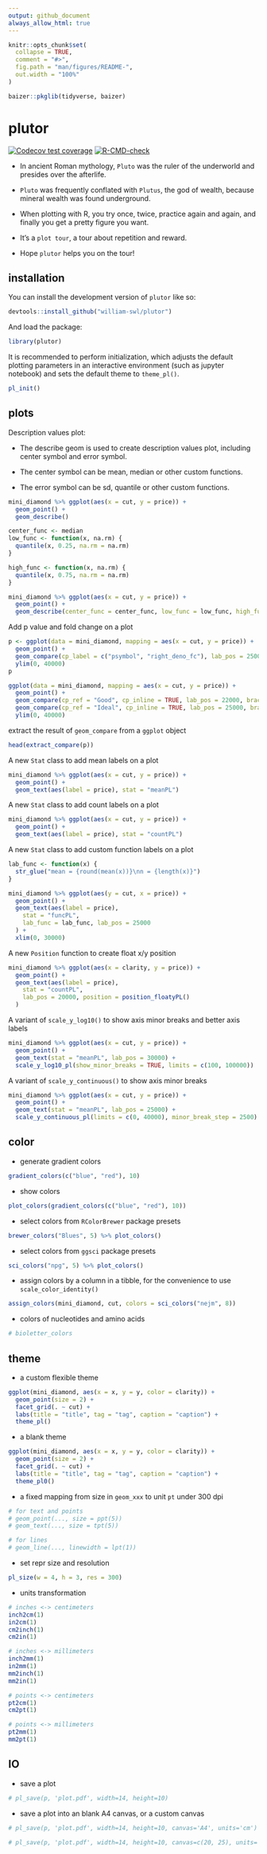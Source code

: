 ```yaml
---
output: github_document
always_allow_html: true
---
```


<!-- README.md is generated from README.Rmd. Please edit that file -->

```r
knitr::opts_chunk$set(
  collapse = TRUE,
  comment = "#>",
  fig.path = "man/figures/README-",
  out.width = "100%"
)

baizer::pkglib(tidyverse, baizer)
```

# plutor

<!-- badges: start -->
[![Codecov test coverage](https://codecov.io/gh/william-swl/plutor/branch/master/graph/badge.svg)](https://app.codecov.io/gh/william-swl/plutor?branch=master)
[![R-CMD-check](https://github.com/william-swl/plutor/actions/workflows/R-CMD-check.yaml/badge.svg)](https://github.com/william-swl/plutor/actions/workflows/R-CMD-check.yaml)
<!-- badges: end -->

- In ancient Roman mythology, `Pluto` was the ruler of the underworld and presides over the afterlife.

- `Pluto` was frequently conflated with `Plutus`, the god of wealth, because mineral wealth was found underground.

- When plotting with R, you try once, twice, practice again and again, and finally you get a pretty figure you want.

- It's a `plot tour`, a tour about repetition and reward.

- Hope `plutor` helps you on the tour!

## installation

You can install the development version of `plutor` like so:

``` r
devtools::install_github("william-swl/plutor")
```
And load the package:
```r
library(plutor)
```

It is recommended to perform initialization, which adjusts the default plotting parameters in an interactive environment (such as jupyter notebook) and sets the default theme to `theme_pl()`.

```r
pl_init()
```


## plots

Description values plot:

- The describe geom is used to create description values plot, including center symbol and error symbol.

- The center symbol can be mean, median or other custom functions.

- The error symbol can be sd, quantile or other custom functions.

```r
mini_diamond %>% ggplot(aes(x = cut, y = price)) +
  geom_point() +
  geom_describe()
```

```r
center_func <- median
low_func <- function(x, na.rm) {
  quantile(x, 0.25, na.rm = na.rm)
}

high_func <- function(x, na.rm) {
  quantile(x, 0.75, na.rm = na.rm)
}

mini_diamond %>% ggplot(aes(x = cut, y = price)) +
  geom_point() +
  geom_describe(center_func = center_func, low_func = low_func, high_func = high_func)
```


Add p value and fold change on a plot

```r
p <- ggplot(data = mini_diamond, mapping = aes(x = cut, y = price)) +
  geom_point() +
  geom_compare(cp_label = c("psymbol", "right_deno_fc"), lab_pos = 25000, step_increase = 0.3) +
  ylim(0, 40000)
p
```


```r
ggplot(data = mini_diamond, mapping = aes(x = cut, y = price)) +
  geom_point() +
  geom_compare(cp_ref = "Good", cp_inline = TRUE, lab_pos = 22000, brackets_widen = 0.1) +
  geom_compare(cp_ref = "Ideal", cp_inline = TRUE, lab_pos = 25000, brackets_widen = 0.1) +
  ylim(0, 40000)
```

extract the result of `geom_compare` from a `ggplot` object
```r
head(extract_compare(p))
```

A new `Stat` class to add mean labels on a plot

```r
mini_diamond %>% ggplot(aes(x = cut, y = price)) +
  geom_point() +
  geom_text(aes(label = price), stat = "meanPL")
```

A new `Stat` class to add count labels on a plot

```r
mini_diamond %>% ggplot(aes(x = cut, y = price)) +
  geom_point() +
  geom_text(aes(label = price), stat = "countPL")
```

A new `Stat` class to add custom function labels on a plot

```r
lab_func <- function(x) {
  str_glue("mean = {round(mean(x))}\nn = {length(x)}")
}

mini_diamond %>% ggplot(aes(y = cut, x = price)) +
  geom_point() +
  geom_text(aes(label = price),
    stat = "funcPL",
    lab_func = lab_func, lab_pos = 25000
  ) +
  xlim(0, 30000)
```

A new `Position` function to create float x/y position

```r
mini_diamond %>% ggplot(aes(x = clarity, y = price)) +
  geom_point() +
  geom_text(aes(label = price),
    stat = "countPL",
    lab_pos = 20000, position = position_floatyPL()
  )
```


A variant of `scale_y_log10()` to show axis minor breaks and better axis labels

```r
mini_diamond %>% ggplot(aes(x = cut, y = price)) +
  geom_point() +
  geom_text(stat = "meanPL", lab_pos = 30000) +
  scale_y_log10_pl(show_minor_breaks = TRUE, limits = c(100, 100000))
```

A variant of `scale_y_continuous()` to show axis minor breaks

```r
mini_diamond %>% ggplot(aes(x = cut, y = price)) +
  geom_point() +
  geom_text(stat = "meanPL", lab_pos = 25000) +
  scale_y_continuous_pl(limits = c(0, 40000), minor_break_step = 2500)
```


## color

- generate gradient colors
```r
gradient_colors(c("blue", "red"), 10)
```

- show colors
```r
plot_colors(gradient_colors(c("blue", "red"), 10))
```

- select colors from `RColorBrewer` package presets

```r
brewer_colors("Blues", 5) %>% plot_colors()
```

- select colors from `ggsci` package presets
```r
sci_colors("npg", 5) %>% plot_colors()
```


- assign colors by a column in a tibble, for the convenience to 
use `scale_color_identity()`

```r
assign_colors(mini_diamond, cut, colors = sci_colors("nejm", 8))
```

- colors of nucleotides and amino acids
```r
# bioletter_colors
```



## theme

- a custom flexible theme
```r
ggplot(mini_diamond, aes(x = x, y = y, color = clarity)) +
  geom_point(size = 2) +
  facet_grid(. ~ cut) +
  labs(title = "title", tag = "tag", caption = "caption") +
  theme_pl()
```

- a blank theme
```r
ggplot(mini_diamond, aes(x = x, y = y, color = clarity)) +
  geom_point(size = 2) +
  facet_grid(. ~ cut) +
  labs(title = "title", tag = "tag", caption = "caption") +
  theme_pl0()
```


- a fixed mapping from size in `geom_xxx` to unit `pt` under 300 dpi
```r
# for text and points
# geom_point(..., size = ppt(5))
# geom_text(..., size = tpt(5))

# for lines
# geom_line(..., linewidth = lpt(1))
```

- set repr size and resolution
```r
pl_size(w = 4, h = 3, res = 300)
```


- units transformation
```r
# inches <-> centimeters
inch2cm(1)
in2cm(1)
cm2inch(1)
cm2in(1)

# inches <-> millimeters
inch2mm(1)
in2mm(1)
mm2inch(1)
mm2in(1)

# points <-> centimeters
pt2cm(1)
cm2pt(1)

# points <-> millimeters
pt2mm(1)
mm2pt(1)
```



## IO
- save a plot
```r
# pl_save(p, 'plot.pdf', width=14, height=10)
```

- save a plot into an blank A4 canvas, or a custom canvas
```r
# pl_save(p, 'plot.pdf', width=14, height=10, canvas='A4', units='cm')

# pl_save(p, 'plot.pdf', width=14, height=10, canvas=c(20, 25), units='cm')
```

